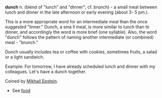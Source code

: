 '''dunch''' n. (blend of "lunch" and "dinner"; cf. brunch) - a small meal between lunch and dinner in the late afternoon or early evening (about 3- 5 pm.).

This is a more appropriate word for an intermediate meal than the once suggested "linner." Dunch, a sma ll meal,  is more similar to lunch than to dinner, and accordingly  the word is more brief (one syllable). Also, the word "dunch" follows the pattern of naming another intermediate (or combined) meal - "brunch."

Dunch usually includes tea or coffee with cookies, sometimes fruits, a salad or 
a light sandwich.

Example:
For tomorrow, I have already scheduled lunch and dinner with my colleagues.  Let's have a dunch  together.

Coined by [[Mikhail Epstein]].

*See [[food]]
